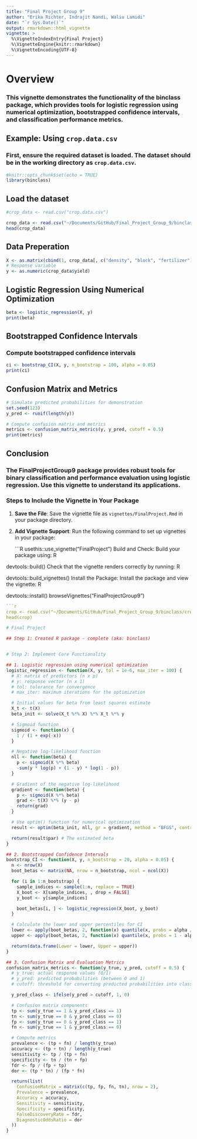 ```yaml
---
title: "Final Project Group 9"
author: "Erika Richter, Indrajit Nandi, Waliu Lamidi"
date: "`r Sys.Date()`"
output: rmarkdown::html_vignette
vignette: >
  %\VignetteIndexEntry{Final Project}
  %\VignetteEngine{knitr::rmarkdown}
  %\VignetteEncoding{UTF-8}
---
```


# Overview

### This vignette demonstrates the functionality of the **binclass** package, which provides tools for logistic regression using numerical optimization, bootstrapped confidence intervals, and classification performance metrics.

## Example: Using `crop.data.csv`

### First, ensure the required dataset is loaded. The dataset should be in the working directory as `crop.data.csv`.

```r
#knitr::opts_chunk$set(echo = TRUE)
library(binclass)
```

## Load the dataset
```r
#crop_data <- read.csv("crop.data.csv")

crop_data <- read.csv("~/Documents/GitHub/Final_Project_Group_9/binclass/crop.data.csv", header = TRUE, sep = ",")
head(crop_data)

```

## Data Preperation
```r
X <- as.matrix(cbind(1, crop_data[, c("density", "block", "fertilizer")])) # Adjust columns as necessary
# Response variable
y <- as.numeric(crop_data$yield)
```

## Logistic Regression Using Numerical Optimization
```r
beta <- logistic_regression(X, y)
print(beta)
```

## Bootstrapped Confidence Intervals
### Compute bootstrapped confidence intervals
```r
ci <- bootstrap_CI(X, y, n_bootstrap = 100, alpha = 0.05)
print(ci)
```

## Confusion Matrix and Metrics
```r
# Simulate predicted probabilities for demonstration
set.seed(123)
y_pred <- runif(length(y))

# Compute confusion matrix and metrics
metrics <- confusion_matrix_metrics(y, y_pred, cutoff = 0.5)
print(metrics)
```

## Conclusion
### The FinalProjectGroup9 package provides robust tools for binary classification and performance evaluation using logistic regression. Use this vignette to understand its applications.



### Steps to Include the Vignette in Your Package

1. **Save the File**:
   Save the vignette file as `vignettes/FinalProject.Rmd` in your package directory.

2. **Add Vignette Support**:
   Run the following command to set up vignettes in your package:

   ```R
   usethis::use_vignette("FinalProject")
Build and Check: Build your package using:
R

devtools::build()
Check that the vignette renders correctly by running:
R

devtools::build_vignettes()
Install the Package: Install the package and view the vignette:
R

devtools::install()
browseVignettes("FinalProjectGroup9")


```r





```r
crop <- read.csv("~/Documents/GitHub/Final_Project_Group_9/binclass/crop.data.csv", header = TRUE, sep = ",")
head(crop)

```




```r



# Final Project

## Step 1: Created R package - complete (aka: binclass)


# Step 2: Implement Core Functionality

## 1. Logistic regression using numerical optimization
logistic_regression <- function(X, y, tol = 1e-6, max_iter = 100) {
  # X: matrix of predictors (n x p)
  # y: response vector (n x 1)
  # tol: tolerance for convergence
  # max_iter: maximum iterations for the optimization

  # Initial values for beta from least squares estimate
  X_t <- t(X)
  beta_init <- solve(X_t %*% X) %*% X_t %*% y

  # Sigmoid function
  sigmoid <- function(x) {
    1 / (1 + exp(-x))
  }

  # Negative log-likelihood function
  nll <- function(beta) {
    p <- sigmoid(X %*% beta)
    -sum(y * log(p) + (1 - y) * log(1 - p))
  }

  # Gradient of the negative log-likelihood
  gradient <- function(beta) {
    p <- sigmoid(X %*% beta)
    grad <- t(X) %*% (y - p)
    return(grad)
  }

  # Use optim() function for numerical optimization
  result <- optim(beta_init, nll, gr = gradient, method = "BFGS", control = list(maxit = max_iter, reltol = tol))

  return(result$par) # The estimated beta
}

## 2. Bootstrapped Confidence Intervals
bootstrap_CI <- function(X, y, n_bootstrap = 20, alpha = 0.05) {
  n <- nrow(X)
  boot_betas <- matrix(NA, nrow = n_bootstrap, ncol = ncol(X))

  for (i in 1:n_bootstrap) {
    sample_indices <- sample(1:n, replace = TRUE)
    X_boot <- X[sample_indices, , drop = FALSE]
    y_boot <- y[sample_indices]

    boot_betas[i, ] <- logistic_regression(X_boot, y_boot)
  }

  # Calculate the lower and upper percentiles for CI
  lower <- apply(boot_betas, 2, function(x) quantile(x, probs = alpha / 2))
  upper <- apply(boot_betas, 2, function(x) quantile(x, probs = 1 - alpha / 2))

  return(data.frame(Lower = lower, Upper = upper))
}

## 3. Confusion Matrix and Evaluation Metrics
confusion_matrix_metrics <- function(y_true, y_pred, cutoff = 0.5) {
  # y_true: actual response values (0/1)
  # y_pred: predicted probabilities (between 0 and 1)
  # cutoff: threshold for converting predicted probabilities into class labels

  y_pred_class <- ifelse(y_pred > cutoff, 1, 0)

  # Confusion matrix components
  tp <- sum(y_true == 1 & y_pred_class == 1)
  tn <- sum(y_true == 0 & y_pred_class == 0)
  fp <- sum(y_true == 0 & y_pred_class == 1)
  fn <- sum(y_true == 1 & y_pred_class == 0)

  # Compute metrics
  prevalence <- (tp + fn) / length(y_true)
  accuracy <- (tp + tn) / length(y_true)
  sensitivity <- tp / (tp + fn)
  specificity <- tn / (tn + fp)
  fdr <- fp / (fp + tp)
  dor <- (tp * tn) / (fp * fn)

  return(list(
    ConfusionMatrix = matrix(c(tp, fp, fn, tn), nrow = 2),
    Prevalence = prevalence,
    Accuracy = accuracy,
    Sensitivity = sensitivity,
    Specificity = specificity,
    FalseDiscoveryRate = fdr,
    DiagnosticOddsRatio = dor
  ))
}
```



